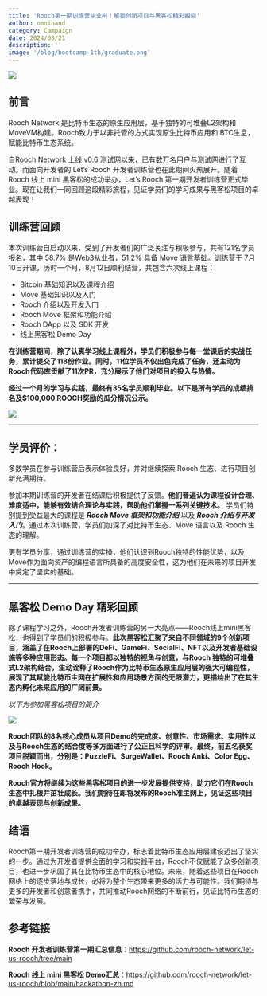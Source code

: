 ```yaml
---
title: 'Rooch第一期训练营毕业啦！解锁创新项目与黑客松精彩瞬间'
author: omnihand
category: Campaign
date: 2024/08/21
description: ''
image: '/blog/bootcamp-1th/graduate.png'
---
```



<PostHeader />

![](/blog/bootcamp-1th/graduate.png)

## 前言

Rooch Network 是比特币生态的原生应用层，基于独特的可堆叠L2架构和 MoveVM构建。Rooch致力于以非托管的方式实现原生比特币应用和 BTC生息，赋能比特币生态系统。

自Rooch Network 上线 v0.6 测试网以来，已有数万名用户与测试网进行了互动。而面向开发者的 Let’s Rooch 开发者训练营也在此期间火热展开。随着 Rooch 线上 mini 黑客松的成功举办，Let’s Rooch 第一期开发者训练营正式毕业。现在让我们一同回顾这段精彩旅程，见证学员们的学习成果与黑客松项目的卓越表现！

## 训练营回顾

本次训练营自启动以来，受到了开发者们的广泛关注与积极参与，共有121名学员报名，其中 58.7% 是Web3从业者，51.2% 具备 Move 语言基础。训练营于 7月10日开课，历时一个月，8月12日顺利结营，共包含六次线上课程：

- Bitcoin 基础知识以及课程介绍
- Move 基础知识以及入门
- Rooch 介绍以及开发入门
- Rooch Move 框架和功能介绍
- Rooch DApp 以及 SDK 开发
- 线上黑客松 Demo Day

**在训练营期间，除了认真学习线上课程外，学员们积极参与每一堂课后的实战任务，累计提交了118份作业。同时，11位学员不仅出色完成了任务，还主动为Rooch代码库贡献了11次PR，充分展示了他们对项目的投入与热情。**

**经过一个月的学习与实践，最终有35名学员顺利毕业。以下是所有学员的成绩排名及$100,000 ROOCH奖励的瓜分情况公示。**

![](/blog/bootcamp-1th/scoring-zh.png)

---

## 学员评价：

多数学员在参与训练营后表示体验良好，并对继续探索 Rooch 生态、进行项目创新充满期待。

参加本期训练营的开发者在结课后积极提供了反馈。**他们普遍认为课程设计合理、难度适中，能够有效结合理论与实践，帮助他们掌握一系列关键技术。** 学员们特别提到受益最大的课程是 ***Rooch Move 框架和功能介绍*** 以及 ***Rooch 介绍与开发入门***。通过本次训练营，学员们加深了对比特币生态、Move 语言以及 Rooch 生态的理解。

更有学员分享，通过训练营的实操，他们认识到Rooch独特的性能优势，以及Move作为面向资产的编程语言所具备的高度安全性，这为他们在未来的项目开发中奠定了坚实的基础。

---

## 黑客松 Demo Day 精彩回顾

除了课程学习之外，Rooch开发者训练营的另一大亮点——Rooch线上mini黑客松，也得到了学员们的积极参与。**此次黑客松汇聚了来自不同领域的9个创新项目，涵盖了在Rooch上部署的DeFi、GameFi、SocialFi、NFT以及开发者基础设施等多种应用形态。每一个项目都以独特的视角与创意，与Rooch 独特的可堆叠式L2架构结合，生动诠释了Rooch作为比特币生态原生应用层的强大可编程性，展现了其赋能比特币主网在扩展性和应用场景方面的无限潜力，更描绘出了在其生态内孵化未来应用的广阔前景。**

*以下为参加黑客松项目的简介*

![](/blog/bootcamp-1th/projects-zh.jpg)

**Rooch团队的8名核心成员从项目Demo的完成度、创意性、市场需求、实用性以及与Rooch生态的结合度等多方面进行了公正且科学的评审。最终，前五名获奖项目脱颖而出，分别是：PuzzleFi、SurgeWallet、Rooch Anki、Color Egg、Rooch Hook。**

**Rooch官方将继续为这些黑客松项目的进一步发展提供支持，助力它们在Rooch生态中扎根并茁壮成长。我们期待在即将发布的Rooch准主网上，见证这些项目的卓越表现与创新成果。**

## 结语

Rooch第一期开发者训练营的成功举办，标志着比特币生态应用层建设迈出了坚实的一步。通过为开发者提供全面的学习和实践平台，Rooch不仅赋能了众多创新项目，也进一步巩固了其在比特币生态中的核心地位。未来，随着这些项目在Rooch网络上的逐步落地与成长，必将为整个生态带来更多的活力与可能性。我们期待与更多的开发者和创意者携手，共同推动Rooch网络的不断前行，见证比特币生态的繁荣与发展。

## 参考链接

**Rooch 开发者训练营第一期汇总信息**：https://github.com/rooch-network/let-us-rooch/tree/main

**Rooch 线上 mini 黑客松 Demo汇总**：https://github.com/rooch-network/let-us-rooch/blob/main/hackathon-zh.md
